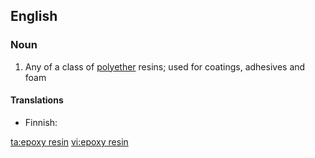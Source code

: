 ==English==

===Noun===
{{wikipedia|epoxy}}
{{en-noun|sg=[[epoxy]] [[resin]]}}

# Any of a class of [[polyether]] resins; used for coatings, adhesives and foam

====Translations====
{{top}}
* Finnish: {{t-|fi|epoksihartsi}}
{{mid}}
{{bottom}}

[[ta:epoxy resin]]
[[vi:epoxy resin]]
